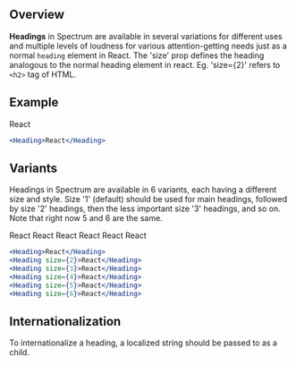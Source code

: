 

## Overview

**Headings** in Spectrum are available in several variations for different uses and multiple levels of loudness for various attention-getting needs just as a normal `heading` element in React. The 'size' prop defines the heading analogous to the normal heading element in react. Eg. 'size={2}' refers to `<h2>` tag of HTML.

## Example

<Heading>React</Heading>

```jsx
<Heading>React</Heading>
```

## Variants

Headings in Spectrum are available in 6 variants, each having a different size and style. Size '1' (default) should be used for main headings, followed by size '2' headings, then the less important size '3' headings, and so on. Note that right now 5 and 6 are the same.

<Heading>React</Heading>
<Heading size={2}>React</Heading>
<Heading size={3}>React</Heading>
<Heading size={4}>React</Heading>
<Heading size={5}>React</Heading>
<Heading size={6}>React</Heading>

```jsx
<Heading>React</Heading>
<Heading size={2}>React</Heading>
<Heading size={3}>React</Heading>
<Heading size={4}>React</Heading>
<Heading size={5}>React</Heading>
<Heading size={6}>React</Heading>
```

## Internationalization

To internationalize a heading, a localized string should be passed to as a child.

